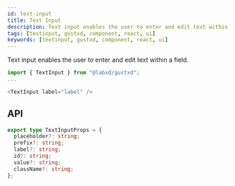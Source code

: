 ```yaml
---
id: text-input
title: Text Input
description: Text input enables the user to enter and edit text within a field.
tags: [textinput, gustxd, component, react, ui]
keywords: [textinput, gustxd, component, react, ui]
---
```




Text input enables the user to enter and edit text within a field.

<div className="mb-5 p-5 bg-slate-50  shadow">
  <TI />
</div>

```typescript
import { TextInput } from "@labxd/gustxd";
...

<TextInput label="label" />
```

## API

```typescript
export type TextInputProps = {
  placeholder?: string;
  prefix?: string;
  label?: string;
  id?: string;
  value?: string;
  className?: string;
};
```
